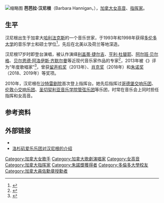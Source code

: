 {{noteTA|G1=Music}}
[[File:Barbara_Hannigan_-_cropped.jpg|缩略图]]
'''芭芭拉·汉尼根'''（Barbara Hannigan，{{bd|1971年|5月8日}}），[[加拿大|加拿大]][[女高音|女高音]]、[[指挥家|指挥家]]。

== 生平 ==
汉尼根出生于加拿大[[哈利法克斯|哈利法克斯]]的一个音乐世家，于1993年和1998年获得[[多伦多大学|多伦多大学]]的音乐学士和硕士学位<ref>{{Cite news|url=https://magazine.utoronto.ca/people/alumni-donors/barbara-hannigan-opera-soprano/|title=Barbara Hannigan|work=UofT Magazine|author=Cynthia Macdonald|date=2004-06-10|language=en|accessdate=2021-04-01|archive-date=2018-09-30|archive-url=https://web.archive.org/web/20180930154649/http://magazine.utoronto.ca/summer-2004/barbara-hannigan-opera-soprano/|dead-url=no}}</ref>，先后在北美以及荷兰{{link-nl|海牙皇家音乐学院|Koninklijk Conservatorium (Den Haag)}}等地深造。

汉尼根17岁时即登台演唱，被认作演绎[[利盖蒂·捷尔吉|利盖蒂·捷尔吉]]、[[亨利·杜替耶|亨利·杜替耶]]、[[阿尔班·贝尔格|阿尔班·贝尔格]]、[[贝尔恩德·阿洛伊斯·齐默尔曼|贝尔恩德·阿洛伊斯·齐默尔曼]]等近现代音乐家作品的专家<ref>{{Cite news|url=http://www.ft.com/cms/s/2/fe8248de-e2ab-11e0-897a-00144feabdc0.html|title=In the premiere league|work=Financial Times|author=Shirley Apthorp|date=2011-09-23|language=en|accessdate=2021-04-01|archive-date=2011-09-26|archive-url=https://web.archive.org/web/20110926190626/http://www.ft.com/cms/s/2/fe8248de-e2ab-11e0-897a-00144feabdc0.html|dead-url=no}}</ref>，2013年被《{{link-de|歌剧世界 (杂志)|Opernwelt|歌剧世界}}》评为“年度歌唱家”<ref>{{cite journal|url=https://www.der-theaterverlag.de/opernwelt/archiv/magazine/opernwelt-jahrbuch-132013/|journal=Opernwelt|title=Opernwelt Jahrbuch 2013|issn=0030-3690|language=de|date=2013-10-02|access-date=2021-04-01|archive-date=2021-01-18|archive-url=https://web.archive.org/web/20210118144517/https://www.der-theaterverlag.de/opernwelt/archiv/magazine/opernwelt-jahrbuch-132013/|dead-url=no}}</ref>，曾获[[留声机奖|留声机奖]]（2013年）、[[肖克奖|肖克奖]]（2018年）和[[朱诺奖|朱诺奖]]（2018、2019年）等奖项。

2010年，汉尼根在[[沙特雷剧院|沙特雷剧院]]首次登上指挥台。她先后指挥过[[哥德堡交响乐团|哥德堡交响乐团]]、[[伦敦小交响乐团|伦敦小交响乐团]]、[[圣切契利亚音乐学院管弦乐团|圣切契利亚音乐学院管弦乐团]]等乐团，时常在音乐会上同时担任指挥和女高音。

== 参考资料 ==
<references />

== 外部链接 ==
* {{official website|https://www.barbarahannigan.com/}}
* [https://www.laphil.com/musicdb/artists/2284/barbara-hannigan 洛杉矶爱乐乐团对汉尼根的介绍] {{Wayback|url=https://www.laphil.com/musicdb/artists/2284/barbara-hannigan |date=20210124155805 }}

{{Authority control}}
{{DEFAULTSORT:Hannigan, Barbara}}

[[Category:加拿大女歌手|Category:加拿大女歌手]]
[[Category:加拿大歌劇演唱家|Category:加拿大歌劇演唱家]]
[[Category:女高音|Category:女高音]]
[[Category:加拿大指挥家|Category:加拿大指挥家]]
[[Category:朱諾獎獲得者|Category:朱諾獎獲得者]]
[[Category:多倫多大學校友|Category:多倫多大學校友]]
[[Category:加拿大員佐勳章授勳者|Category:加拿大員佐勳章授勳者]]
{{music-stub}}